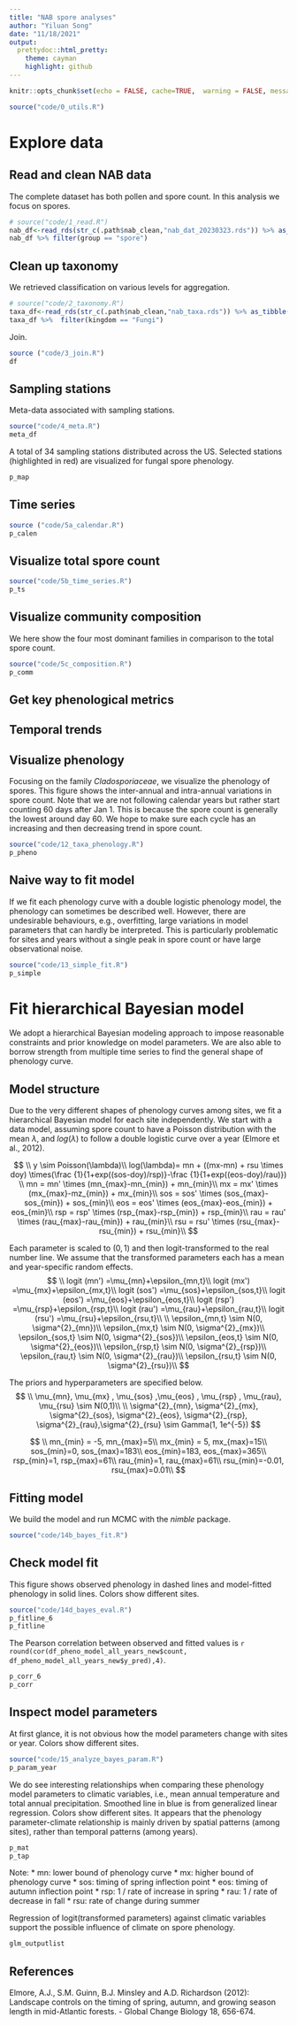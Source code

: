 ```yaml
---
title: "NAB spore analyses"
author: "Yiluan Song"
date: "11/18/2021"
output:
  prettydoc::html_pretty:
    theme: cayman
    highlight: github
---
```


```r
knitr::opts_chunk$set(echo = FALSE, cache=TRUE,  warning = FALSE, message = FALSE)

source("code/0_utils.R")
```

# __Explore data__

## Read and clean NAB data
The complete dataset has both pollen and spore count. In this analysis we focus on spores.
```r
# source("code/1_read.R")
nab_df<-read_rds(str_c(.path$nab_clean,"nab_dat_20230323.rds")) %>% as_tibble()
nab_df %>% filter(group == "spore")
```


## Clean up taxonomy
We retrieved classification on various levels for aggregation.
```r
# source("code/2_taxonomy.R")
taxa_df<-read_rds(str_c(.path$nab_clean,"nab_taxa.rds")) %>% as_tibble()
taxa_df %>%  filter(kingdom == "Fungi")
```

Join.
```r
source ("code/3_join.R")
df
```

## Sampling stations
Meta-data associated with sampling stations.
```r
source("code/4_meta.R")
meta_df
```

A total of 34 sampling stations distributed across the US. Selected stations (highlighted in red) are visualized for fungal spore phenology.
```r
p_map
```

## Time series
```r
source ("code/5a_calendar.R")
p_calen
```

## Visualize total spore count
```r
source("code/5b_time_series.R")
p_ts
```

## Visualize community composition
We here show the four most dominant families in comparison to the total spore count.
```r
source("code/5c_composition.R")
p_comm
```
## Get key phenological metrics

## Temporal trends

## Visualize phenology
Focusing on the family _Cladosporiaceae_, we visualize the phenology of spores. This figure shows the inter-annual and intra-annual variations in spore count. Note that we are not following calendar years but rather start counting 60 days after Jan 1. This is because the spore count is generally the lowest around day 60. We hope to make sure each cycle has an increasing and then decreasing trend in spore count.

```r
source("code/12_taxa_phenology.R")
p_pheno
```

## Naive way to fit model

If we fit each phenology curve with a double logistic phenology model, the phenology can sometimes be described well. However, there are undesirable behaviours, e.g., overfitting, large variations in model parameters that can hardly be interpreted. This is particularly problematic for sites and years without a single peak in spore count or have large observational noise.

```r
source("code/13_simple_fit.R")
p_simple
```

# __Fit hierarchical Bayesian model__

We adopt a hierarchical Bayesian modeling approach to impose reasonable constraints and prior knowledge on model parameters. We are also able to borrow strength from multiple time series to find the general shape of phenology curve.

## Model structure
Due to the very different shapes of phenology curves among sites, we fit a hierarchical Bayesian model for each site independently. We start with a data model, assuming spore count to have a Poisson distribution with the mean $\lambda$, and $log(\lambda)$ to follow a double logistic curve over a year (Elmore et al., 2012).


$$
\\
y \sim Poisson(\lambda)\\
log(\lambda)= mn + ((mx-mn) + rsu \times  doy) \times(\frac {1}{1+exp((sos-doy)/rsp)}-\frac {1}{1+exp((eos-doy)/rau)})
\\
mn = mn' \times (mn_{max}-mn_{min}) + mn_{min}\\
mx = mx' \times (mx_{max}-mz_{min}) + mx_{min}\\
sos = sos' \times (sos_{max}-sos_{min}) + sos_{min}\\
eos = eos' \times (eos_{max}-eos_{min}) + eos_{min}\\
rsp = rsp' \times (rsp_{max}-rsp_{min}) + rsp_{min}\\
rau = rau' \times (rau_{max}-rau_{min}) + rau_{min}\\
rsu = rsu' \times (rsu_{max}-rsu_{min}) + rsu_{min}\\
$$

Each parameter is scaled to $(0,1)$ and then logit-transformed to the real number line. We assume that the transformed parameters each has a mean and year-specific random effects.
$$
\\
logit (mn') =\mu_{mn}+\epsilon_{mn,t}\\
logit (mx') =\mu_{mx}+\epsilon_{mx,t}\\
logit (sos') =\mu_{sos}+\epsilon_{sos,t}\\
logit (eos') =\mu_{eos}+\epsilon_{eos,t}\\
logit (rsp') =\mu_{rsp}+\epsilon_{rsp,t}\\
logit (rau') =\mu_{rau}+\epsilon_{rau,t}\\
logit (rsu') =\mu_{rsu}+\epsilon_{rsu,t}\\
\\
\epsilon_{mn,t} \sim N(0, \sigma^{2}_{mn})\\
\epsilon_{mx,t} \sim N(0, \sigma^{2}_{mx})\\
\epsilon_{sos,t} \sim N(0, \sigma^{2}_{sos})\\
\epsilon_{eos,t} \sim N(0, \sigma^{2}_{eos})\\
\epsilon_{rsp,t} \sim N(0, \sigma^{2}_{rsp})\\
\epsilon_{rau,t} \sim N(0, \sigma^{2}_{rau})\\
\epsilon_{rsu,t} \sim N(0, \sigma^{2}_{rsu})\\
$$

The priors and hyperparameters are specified below.
$$
\\
\mu_{mn}, \mu_{mx} , \mu_{sos} ,\mu_{eos} , \mu_{rsp} , \mu_{rau}, \mu_{rsu} \sim N(0,1)\\
\\
\sigma^{2}_{mn}, \sigma^{2}_{mx}, \sigma^{2}_{sos}, \sigma^{2}_{eos}, \sigma^{2}_{rsp}, \sigma^{2}_{rau},\sigma^{2}_{rsu}  \sim Gamma(1, 1e^{-5})
$$

$$
\\
mn_{min} = -5, mn_{max}=5\\
mx_{min} = 5, mx_{max}=15\\
sos_{min}=0, sos_{max}=183\\
eos_{min}=183, eos_{max}=365\\
rsp_{min}=1, rsp_{max}=61\\
rau_{min}=1, rau_{max}=61\\
rsu_{min}=-0.01, rsu_{max}=0.01\\
$$

## Fitting model

We build the model and run MCMC with the _nimble_ package.
```r
source("code/14b_bayes_fit.R")
```

## Check model fit

This figure shows observed phenology in dashed lines and model-fitted phenology in solid lines. Colors show different sites.
```r
source("code/14d_bayes_eval.R")
p_fitline_6
p_fitline
```

The Pearson correlation between observed and fitted values is `r round(cor(df_pheno_model_all_years_new$count, df_pheno_model_all_years_new$y_pred),4)`.
```r
p_corr_6
p_corr
```

## Inspect model parameters

At first glance, it is not obvious how the model parameters change with sites or year. Colors show different sites.
```r
source("code/15_analyze_bayes_param.R")
p_param_year
```

We do see interesting relationships when comparing these phenology model parameters to climatic variables, i.e., mean annual temperature and total annual precipitation. Smoothed line in blue is from generalized linear regression. Colors show different sites. It appears that the phenology parameter-climate relationship is mainly driven by spatial patterns (among sites), rather than temporal patterns (among years).
```r
p_mat
p_tap
```

Note:
* mn: lower bound of phenology curve
* mx: higher bound of phenology curve
* sos: timing of spring inflection point
* eos: timing of autumn inflection point
* rsp: 1 / rate of increase in spring
* rau: 1 / rate of decrease in fall
* rsu: rate of change during summer 

Regression of logit(transformed parameters) against climatic variables support the possible influence of climate on spore phenology.
```r
glm_outputlist
```

## References
Elmore, A.J., S.M. Guinn, B.J. Minsley and A.D. Richardson (2012): Landscape controls on the timing of spring, autumn, and growing season length in mid-Atlantic forests. - Global Change Biology 18, 656-674.
